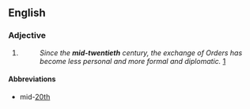 ==English==

===Adjective===
{{en-adj|-}}

# {{n-g|Usually used before ''century'' to indicate the middle part of the 20th century, which could refer to events that happen from 1925-1975. However, in architecture, preservation, and real estate, it is commonly used to refer to the period from after World War II to the mid-1970s.}}
#: ''Since the '''mid-twentieth''' century, the exchange of Orders has become less personal and more formal and diplomatic.'' [http://www.royal.gov.uk/output/page4872.asp]

====Abbreviations====
* mid-[[20th]]